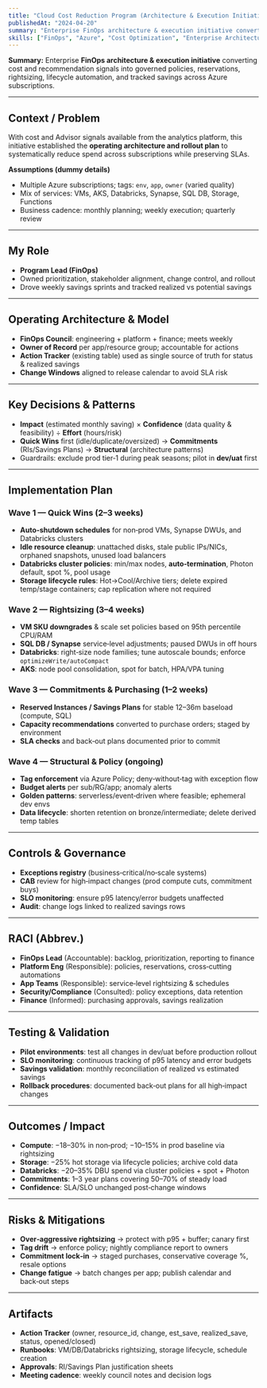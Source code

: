 ```yaml
---
title: "Cloud Cost Reduction Program (Architecture & Execution Initiative)"
publishedAt: "2024-04-20"
summary: "Enterprise FinOps architecture & execution initiative converting cost and recommendation signals into governed policies, reservations, rightsizing, lifecycle automation, and tracked savings across Azure subscriptions."
skills: ["FinOps", "Azure", "Cost Optimization", "Enterprise Architecture", "Program Management", "Governance", "Change Management", "Business Strategy"]
---
```


**Summary:** Enterprise **FinOps architecture & execution initiative** converting cost and recommendation signals into governed policies, reservations, rightsizing, lifecycle automation, and tracked savings across Azure subscriptions.

---

## Context / Problem

With cost and Advisor signals available from the analytics platform, this initiative established the **operating architecture and rollout plan** to systematically reduce spend across subscriptions while preserving SLAs.

**Assumptions (dummy details)**

* Multiple Azure subscriptions; tags: `env`, `app`, `owner` (varied quality)
* Mix of services: VMs, AKS, Databricks, Synapse, SQL DB, Storage, Functions
* Business cadence: monthly planning; weekly execution; quarterly review

---

## My Role

* **Program Lead (FinOps)**
* Owned prioritization, stakeholder alignment, change control, and rollout
* Drove weekly savings sprints and tracked realized vs potential savings

---

## Operating Architecture & Model

* **FinOps Council**: engineering + platform + finance; meets weekly
* **Owner of Record** per app/resource group; accountable for actions
* **Action Tracker** (existing table) used as single source of truth for status & realized savings
* **Change Windows** aligned to release calendar to avoid SLA risk

---

## Key Decisions & Patterns

* **Impact** (estimated monthly saving) × **Confidence** (data quality & feasibility) ÷ **Effort** (hours/risk)
* **Quick Wins** first (idle/duplicate/oversized) → **Commitments** (RIs/Savings Plans) → **Structural** (architecture patterns)
* Guardrails: exclude prod tier‑1 during peak seasons; pilot in **dev/uat** first

---

## Implementation Plan

### Wave 1 — Quick Wins (2–3 weeks)

* **Auto‑shutdown schedules** for non‑prod VMs, Synapse DWUs, and Databricks clusters
* **Idle resource cleanup**: unattached disks, stale public IPs/NICs, orphaned snapshots, unused load balancers
* **Databricks cluster policies**: min/max nodes, **auto‑termination**, Photon default, spot %, pool usage
* **Storage lifecycle rules**: Hot→Cool/Archive tiers; delete expired temp/stage containers; cap replication where not required

### Wave 2 — Rightsizing (3–4 weeks)

* **VM SKU downgrades** & scale set policies based on 95th percentile CPU/RAM
* **SQL DB / Synapse** service‑level adjustments; paused DWUs in off hours
* **Databricks**: right‑size node families; tune autoscale bounds; enforce `optimizeWrite/autoCompact`
* **AKS**: node pool consolidation, spot for batch, HPA/VPA tuning

### Wave 3 — Commitments & Purchasing (1–2 weeks)

* **Reserved Instances / Savings Plans** for stable 12–36m baseload (compute, SQL)
* **Capacity recommendations** converted to purchase orders; staged by environment
* **SLA checks** and back‑out plans documented prior to commit

### Wave 4 — Structural & Policy (ongoing)

* **Tag enforcement** via Azure Policy; deny‑without‑tag with exception flow
* **Budget alerts** per sub/RG/app; anomaly alerts
* **Golden patterns**: serverless/event‑driven where feasible; ephemeral dev envs
* **Data lifecycle**: shorten retention on bronze/intermediate; delete derived temp tables

---

## Controls & Governance

* **Exceptions registry** (business‑critical/no‑scale systems)
* **CAB** review for high‑impact changes (prod compute cuts, commitment buys)
* **SLO monitoring**: ensure p95 latency/error budgets unaffected
* **Audit**: change logs linked to realized savings rows

---

## RACI (Abbrev.)

* **FinOps Lead** (Accountable): backlog, prioritization, reporting to finance
* **Platform Eng** (Responsible): policies, reservations, cross‑cutting automations
* **App Teams** (Responsible): service‑level rightsizing & schedules
* **Security/Compliance** (Consulted): policy exceptions, data retention
* **Finance** (Informed): purchasing approvals, savings realization

---

## Testing & Validation

* **Pilot environments**: test all changes in dev/uat before production rollout
* **SLO monitoring**: continuous tracking of p95 latency and error budgets
* **Savings validation**: monthly reconciliation of realized vs estimated savings
* **Rollback procedures**: documented back‑out plans for all high‑impact changes

---

## Outcomes / Impact

* **Compute**: −18–30% in non‑prod; −10–15% in prod baseline via rightsizing
* **Storage**: −25% hot storage via lifecycle policies; archive cold data
* **Databricks**: −20–35% DBU spend via cluster policies + spot + Photon
* **Commitments**: 1–3 year plans covering 50–70% of steady load
* **Confidence**: SLA/SLO unchanged post‑change windows

---

## Risks & Mitigations

* **Over‑aggressive rightsizing** → protect with p95 + buffer; canary first
* **Tag drift** → enforce policy; nightly compliance report to owners
* **Commitment lock‑in** → staged purchases, conservative coverage %, resale options
* **Change fatigue** → batch changes per app; publish calendar and back‑out steps

---

## Artifacts

* **Action Tracker** (owner, resource\_id, change, est\_save, realized\_save, status, opened/closed)
* **Runbooks**: VM/DB/Databricks rightsizing, storage lifecycle, schedule creation
* **Approvals**: RI/Savings Plan justification sheets
* **Meeting cadence**: weekly council notes and decision logs
